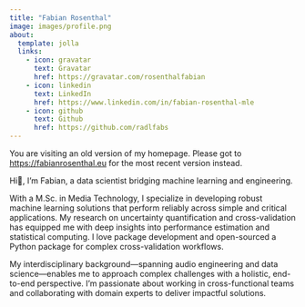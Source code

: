 ```yaml
---
title: "Fabian Rosenthal"
image: images/profile.png
about:
  template: jolla
  links:
    - icon: gravatar
      text: Gravatar
      href: https://gravatar.com/rosenthalfabian
    - icon: linkedin
      text: LinkedIn
      href: https://www.linkedin.com/in/fabian-rosenthal-mle
    - icon: github
      text: Github
      href: https://github.com/radlfabs
---
```

::: {.callout-note}
You are visiting an old version of my homepage. 
Please got to [https://fabianrosenthal.eu](https://fabianrosenthal.eu) for the most recent version instead.
:::


Hi👋, I'm Fabian, a data scientist bridging machine learning and engineering.

With a M.Sc. in Media Technology, I specialize in developing robust machine learning solutions that perform reliably across simple and critical applications. My research on uncertainty quantification and cross-validation has equipped me with deep insights into performance estimation and statistical computing. I love package development and open-sourced a Python package for complex cross-validation workflows.

My interdisciplinary background—spanning audio engineering and data science—enables me to approach complex challenges with a holistic, end-to-end perspective. I'm passionate about working in cross-functional teams and collaborating with domain experts to deliver impactful solutions.